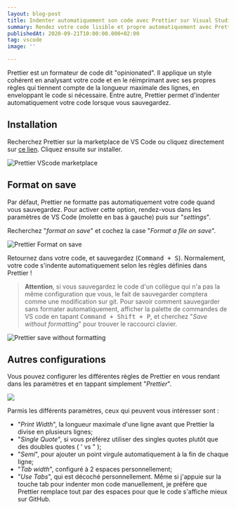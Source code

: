 ```yaml
---
layout: blog-post
title: Indenter automatiquement son code avec Prettier sur Visual Studio Code
summary: Rendez votre code lisible et propre automatiquement avec Prettier.
publishedAt: 2020-09-21T10:00:00.000+02:00
tag: vscode
image: ''

---
```

Prettier est un formateur de code dit "opinionated". Il applique un style cohérent en analysant votre code et en le réimprimant avec ses propres règles qui tiennent compte de la longueur maximale des lignes, en enveloppant le code si nécessaire. Entre autre, Prettier permet d'indenter automatiquement votre code lorsque vous sauvegardez.

## Installation

Recherchez Prettier sur la marketplace de VS Code ou cliquez directement sur [ce lien](https://marketplace.visualstudio.com/items?itemName=esbenp.prettier-vscode "Prettier sur VS Code"). Cliquez ensuite sur installer.

![Prettier VScode marketplace](/images/prettier-vscode-marketplace.png "Prettier VScode marketplace")

## Format on save

Par défaut, Prettier ne formatte pas automatiquement votre code quand vous sauvegardez. Pour activer cette option, rendez-vous dans les paramètres de VS Code (molette en bas à gauche) puis sur "_settings_".

Recherchez "_format on save_" et cochez la case "_Format a file on save_".

![Prettier Format on save](/images/prettier-format-on-save.png "Prettier Format on save")

Retournez dans votre code, et sauvegardez (<kbd>Command + S</kbd>). Normalement, votre code s'indente automatiquement selon les règles définies dans Prettier !

> **Attention**, si vous sauvegardez le code d'un collègue qui n'a pas la même configuration que vous, le fait de sauvegarder comptera comme une modification sur git. Pour savoir comment sauvegarder sans formater automatiquement, afficher la palette de commandes de VS code en tapant <kbd>Command + Shift + P</kbd>, et cherchez "_Save without formatting_" pour trouver le raccourci clavier.

![Prettier save without formatting](/images/prettier-save-without-formatting.png "Prettier save without formatting")

## Autres configurations

Vous pouvez configurer les différentes règles de Prettier en vous rendant dans les paramètres et en tappant simplement "_Prettier_".

![](/images/parametres-prettier.png)

Parmis les différents paramètres, ceux qui peuvent vous intéresser sont :

* "_Print Width_", la longueur maximale d'une ligne avant que Prettier la divise en plusieurs lignes;
* "_Single Quote_", si vous préférez utiliser des singles quotes plutôt que des doubles quotes ( ' vs " );
* "_Semi_", pour ajouter un point virgule automatiquement à la fin de chaque ligne;
* "_Tab width_", configuré à 2 espaces personnellement;
* "_Use Tabs_", qui est décoché personnellement. Même si j'appuie sur la touche tab pour indenter mon code manuellement, je préfère que Prettier remplace tout par des espaces pour que le code s'affiche mieux sur GitHub.
